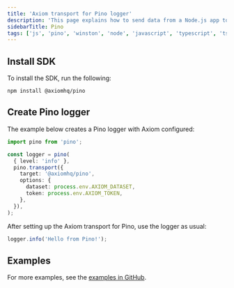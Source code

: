 ```yaml
---
title: 'Axiom transport for Pino logger'
description: 'This page explains how to send data from a Node.js app to Axiom through Pino.'
sidebarTitle: Pino
tags: ['js', 'pino', 'winston', 'node', 'javascript', 'typescript', 'ts']
---
```



<Prerequisites />

## Install SDK

To install the SDK, run the following:

```shell
npm install @axiomhq/pino
```

## Create Pino logger

The example below creates a Pino logger with Axiom configured:

```ts
import pino from 'pino';

const logger = pino(
  { level: 'info' },
  pino.transport({
    target: '@axiomhq/pino',
    options: {
      dataset: process.env.AXIOM_DATASET,
      token: process.env.AXIOM_TOKEN,
    },
  }),
);
```

After setting up the Axiom transport for Pino, use the logger as usual:

```js
logger.info('Hello from Pino!');
```

## Examples

For more examples, see the [examples in GitHub](https://github.com/axiomhq/axiom-js/tree/main/examples/pino).